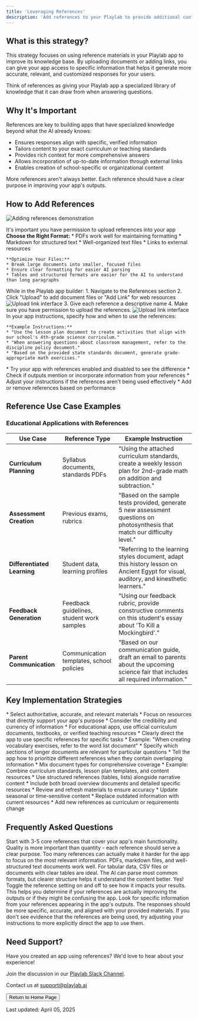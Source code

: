 ```yaml
---
title: 'Leveraging References'
description: 'Add references to your Playlab to provide additional context and specialized knowledge'
---
```


## <Icon icon="circle-question" size="24" className="inline-block align-text-bottom" /> What is this strategy?

This strategy focuses on using reference materials in your Playlab app to improve its knowledge base. By uploading documents or adding links, you can give your app access to specific information that helps it generate more accurate, relevant, and customized responses for your users.

<Note>Think of references as giving your Playlab app a specialized library of knowledge that it can draw from when answering questions.</Note>

## <Icon icon="lightbulb" size="24" className="inline-block align-text-bottom" /> Why It's Important

References are key to building apps that have specialized knowledge beyond what the AI already knows:

* Ensures responses align with specific, verified information
* Tailors content to your exact curriculum or teaching standards
* Provides rich context for more comprehensive answers
* Allows incorporation of up-to-date information through external links
* Enables creation of school-specific or organizational content

<Warning>More references aren't always better. Each reference should have a clear purpose in improving your app's outputs.</Warning>

## <Icon icon="list-ol" size="24" className="inline-block align-text-bottom" /> How to Add References

<Frame>
  <img src="/images/addingreferences.gif" alt="Adding references demonstration" />
</Frame>

<Warning>It's important you have permission to upload references into your app</Warning>
<Steps>
  <Step title="Prepare Your Reference Materials">
    **Choose the Right Format:**
    * PDFs work well for maintaining formatting
    * Markdown for structured text
    * Well-organized text files
    * Links to external resources
    
    **Optimize Your Files:**
    * Break large documents into smaller, focused files
    * Ensure clear formatting for easier AI parsing
    * Tables and structured formats are easier for the AI to understand than long paragraphs
  </Step>
  
  <Step title="Upload References in Playlab">
    While in the Playlab app builder:
    1. Navigate to the References section
    2. Click "Upload" to add document files or "Add Link" for web resources
    <Frame>
      <img src="/images/referencesbutton.png" alt="Upload link interface" />
    </Frame>
    3. Give each reference a descriptive name
    4. Make sure you have permission to upload the references.
    <Frame>
      <img src="/images/uploadlink.png" alt="Upload link interface" />
    </Frame>
  </Step>
  
  <Step title="Guide Your App to Use References">
    In your app instructions, specify how and when to use the references:
    
    **Example Instructions:**
    * "Use the lesson plan document to create activities that align with our school's 4th-grade science curriculum."
    * "When answering questions about classroom management, refer to the discipline policy document."
    * "Based on the provided state standards document, generate grade-appropriate math exercises."
  </Step>
  
  <Step title="Test and Refine">
    * Try your app with references enabled and disabled to see the difference
    * Check if outputs mention or incorporate information from your references
    * Adjust your instructions if the references aren't being used effectively
    * Add or remove references based on performance
  </Step>
</Steps>

## <Icon icon="pen-to-square" size="24" className="inline-block align-text-bottom" /> Reference Use Case Examples

### Educational Applications with References

| Use Case | Reference Type | Example Instruction |
|----------|----------------|---------------------|
| **Curriculum Planning** | Syllabus documents, standards PDFs | "Using the attached curriculum standards, create a weekly lesson plan for 2nd-grade math on addition and subtraction." |
| **Assessment Creation** | Previous exams, rubrics | "Based on the sample tests provided, generate 5 new assessment questions on photosynthesis that match our difficulty level." |
| **Differentiated Learning** | Student data, learning profiles | "Referring to the learning styles document, adapt this history lesson on Ancient Egypt for visual, auditory, and kinesthetic learners." |
| **Feedback Generation** | Feedback guidelines, student work samples | "Using our feedback rubric, provide constructive comments on this student's essay about 'To Kill a Mockingbird'." |
| **Parent Communication** | Communication templates, school policies | "Based on our communication guide, draft an email to parents about the upcoming science fair that includes all required information." |

## <Icon icon="binoculars" size="24" className="inline-block align-text-bottom" /> Key Implementation Strategies

<Accordion title="Choose Quality References">
  * Select authoritative, accurate, and relevant materials
  * Focus on resources that directly support your app's purpose
  * Consider the credibility and currency of information
  * For educational apps, use official curriculum documents, textbooks, or verified teaching resources
</Accordion>

<Accordion title="Be Explicit in Your Instructions">
  * Clearly direct the app to use specific references for specific tasks
  * Example: "When creating vocabulary exercises, refer to the word list document"
  * Specify which sections of longer documents are relevant for particular questions
  * Tell the app how to prioritize different references when they contain overlapping information
</Accordion>

<Accordion title="Combine Reference Types for Better Results">
  * Mix document types for comprehensive coverage
  * Example: Combine curriculum standards, lesson plan templates, and content resources
  * Use structured references (tables, lists) alongside narrative content
  * Include both broad overview documents and detailed specific resources
</Accordion>

<Accordion title="Regularly Update Your References">
  * Review and refresh materials to ensure accuracy
  * Update seasonal or time-sensitive content
  * Replace outdated information with current resources
  * Add new references as curriculum or requirements change
</Accordion>

## <Icon icon="circle-question" size="24" className="inline-block align-text-bottom" /> Frequently Asked Questions

<Accordion title="How many references should I include?">
  Start with 3-5 core references that cover your app's main functionality. Quality is more important than quantity - each reference should serve a clear purpose. Too many references can actually make it harder for the app to focus on the most relevant information.
</Accordion>

<Accordion title="What file formats work best for references?">
  PDFs, markdown files, and well-structured text documents work well. For tabular data, CSV files or documents with clear tables are ideal. The AI can parse most common formats, but clearer structure helps it understand the content better.
</Accordion>

<Accordion title="Should I test my app with and without references?">
  Yes! Toggle the reference setting on and off to see how it impacts your results. This helps you determine if your references are actually improving the outputs or if they might be confusing the app.
</Accordion>

<Accordion title="How do I know if my references are being used effectively?">
  Look for specific information from your references appearing in the app's outputs. The responses should be more specific, accurate, and aligned with your provided materials. If you don't see evidence that the references are being used, try adjusting your instructions to more explicitly direct the app to use them.
</Accordion>

## <Icon icon="bullhorn" size="24" className="inline-block align-text-bottom" /> Need Support?

<Info>
  Have you created an app using references? We'd love to hear about your experience!

  Join the discussion in our [Playlab Slack Channel](https://join.slack.com/t/playlabcommunity/shared_invite/zt-31mhwj7nl-49e1Mw5fYpyHJGOFyDIFtA).

  Contact us at [support@playlab.ai](mailto:support@playlab.ai)
</Info>

<div className="mt-8">
  <Button href="../index">Return to Home Page</Button>
</div>

Last updated: April 05, 2025